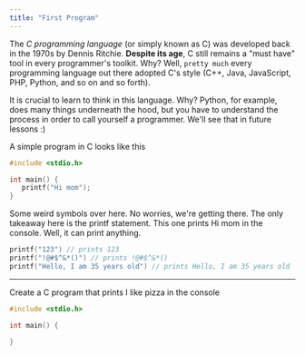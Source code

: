 ```yaml
---
title: "First Program"
---
```


The *C programming language* (or simply known as C) was developed back in
the 1970s by Dennis Ritchie. **Despite its age**, C still remains a "must
have" tool in every programmer's toolkit. Why? Well, `pretty much` every
programming language out there adopted C's style (C++, Java, JavaScript,
PHP, Python, and so on and so forth).

It is crucial to learn to think in this language. Why? Python, for example, does many things
underneath the hood, but you have to understand the process in order to call yourself a
programmer. We'll see that in future lessons :)


A simple program in C looks like this

```c
#include <stdio.h>

int main() {
   printf("Hi mom");
}
```

Some weird symbols over here. No worries, we're getting there. The only takeaway here is the printf statement. This one prints Hi mom in the console. Well, it can print anything.

```c
printf("123") // prints 123
printf("!@#$^&*()") // prints !@#$^&*()
printf("Hello, I am 35 years old") // prints Hello, I am 35 years old
```

---

Create a C program that prints I like pizza in the console

```c
#include <stdio.h>

int main() {

}
```
